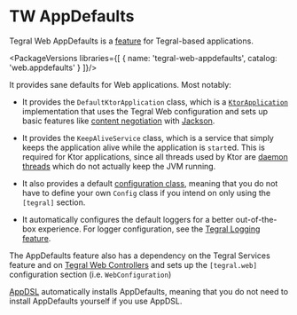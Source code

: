 
# TW AppDefaults

Tegral Web AppDefaults is a [feature](/core/featureful/index.mdx) for Tegral-based applications.

<PackageVersions libraries={[
    { name: 'tegral-web-appdefaults', catalog: 'web.appdefaults' }
]}/>

It provides sane defaults for Web applications. Most notably:

- It provides the `DefaultKtorApplication` class, which is a [`KtorApplication`](/web/controllers/index.mdx#ktorapplication) implementation that uses the Tegral Web configuration and sets up basic features like [content negotiation](https://ktor.io/docs/serialization.html#receive_send_data) with [Jackson](https://github.com/FasterXML/jackson).

- It provides the `KeepAliveService` class, which is a service that simply keeps the application alive while the application is `start`ed. This is required for Ktor applications, since all threads used by Ktor are [daemon threads](https://www.baeldung.com/java-daemon-thread) which do not actually keep the JVM running.

- It also provides a default [configuration class](/core/config/sections.md#defining-the-class), meaning that you do not have to define your own `Config` class if you intend on only using the `[tegral]` section.

- It automatically configures the default loggers for a better out-of-the-box experience. For logger configuration, see the [Tegral Logging feature](/core/logging/index.mdx).

The AppDefaults feature also has a dependency on the Tegral Services feature and on [Tegral Web Controllers](/web/controllers/index.mdx) and sets up the `[tegral.web]` configuration section (i.e. `WebConfiguration`)

[AppDSL](/web/appdsl/index.mdx) automatically installs AppDefaults, meaning that you do not need to install AppDefaults yourself if you use AppDSL.

